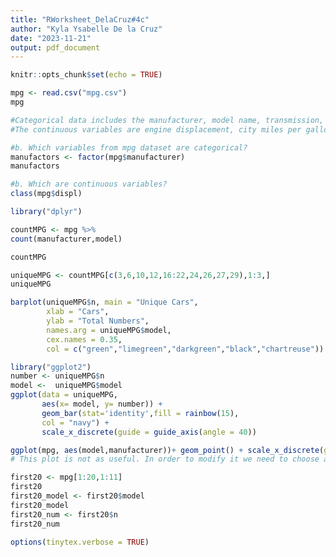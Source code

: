 ```yaml
---
title: "RWorksheet_DelaCruz#4c"
author: "Kyla Ysabelle De la Cruz"
date: "2023-11-21"
output: pdf_document
---
```


```r
knitr::opts_chunk$set(echo = TRUE)
```

```r
mpg <- read.csv("mpg.csv")
mpg

#Categorical data includes the manufacturer, model name, transmission, year, number of cylinders,type of drive train, fuel type and class
#The continuous variables are engine displacement, city miles per gallon, highway miles per gallon
```

```r
#b. Which variables from mpg dataset are categorical?
manufactors <- factor(mpg$manufacturer)
manufactors
```

```r
#b. Which are continuous variables?
class(mpg$displ)
```

```r
library("dplyr")

countMPG <- mpg %>%
count(manufacturer,model)

countMPG
```

```r
uniqueMPG <- countMPG[c(3,6,10,12,16:22,24,26,27,29),1:3,]
uniqueMPG
```

```r

barplot(uniqueMPG$n, main = "Unique Cars",
        xlab = "Cars",
        ylab = "Total Numbers",
        names.arg = uniqueMPG$model,
        cex.names = 0.35,
        col = c("green","limegreen","darkgreen","black","chartreuse"))
```

```r
library("ggplot2")
number <- uniqueMPG$n
model <-  uniqueMPG$model
ggplot(data = uniqueMPG, 
       aes(x= model, y= number)) +
       geom_bar(stat='identity',fill = rainbow(15),
       col = "navy") +
       scale_x_discrete(guide = guide_axis(angle = 40))
```

```r
ggplot(mpg, aes(model,manufacturer))+ geom_point() + scale_x_discrete(guide = guide_axis(angle = 60))
# This plot is not as useful. In order to modify it we need to choose a graph that suits the data set.
```
```r
first20 <- mpg[1:20,1:11]
first20
first20_model <- first20$model
first20_model
first20_num <- first20$n
first20_num
```

```r
options(tinytex.verbose = TRUE)
```
